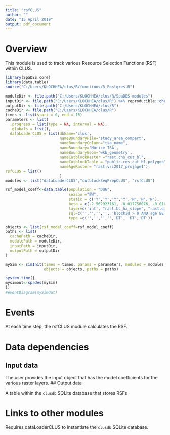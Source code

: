 ```yaml
---
title: "rsfCLUS"
author: ""
date: "15 April 2019"
output: pdf_document
---
```


<!--
Copyright 2018 Province of British Columbia
 
Licensed under the Apache License, Version 2.0 (the "License");
you may not use this file except in compliance with the License.
You may obtain a copy of the License at
 
http://www.apache.org/licenses/LICENSE-2.0
 
Unless required by applicable law or agreed to in writing, software distributed under the License is distributed on an "AS IS" BASIS,
WITHOUT WARRANTIES OR CONDITIONS OF ANY KIND, either express or implied.
See the License for the specific language governing permissions and limitations under the License.-->

# Overview

This module is used to track various Resource Selection Functions (RSF) within CLUS. 

```r
library(SpaDES.core)
library(data.table)
source("C:/Users/KLOCHHEA/clus/R/functions/R_Postgres.R")

moduleDir <- file.path("C:/Users/KLOCHHEA/clus/R/SpaDES-modules")
inputDir <- file.path("C:/Users/KLOCHHEA/clus/R") %>% reproducible::checkPath(create = TRUE)
outputDir <- file.path("C:/Users/KLOCHHEA/clus/R")
cacheDir <- file.path("C:/Users/KLOCHHEA/clus/R")
times <- list(start = 0, end = 15)
parameters <- list(
  .progress = list(type = NA, interval = NA),
  .globals = list(),
  dataLoaderCLUS = list(dbName='clus',
                        nameBoundaryFile="study_area_compart",
                        nameBoundaryColumn="tsa_name",
                        nameBoundary='Morice TSA', 
                        nameBoundaryGeom='wkb_geometry',
                        nameCutblockRaster ="rast.cns_cut_bl",
                        nameCutblockTable = "public.cns_cut_bl_polygon",
                        nameAgeRaster= "rast.vri2017_projage1"),
rsfCLUS = list()
                        )
modules <- list("dataLoaderCLUS","cutblockSeqPrepCLUS", "rsfCLUS")

rsf_model_coeff<-data.table(population = "DU6", 
                            season ="EW",
                            static = c('Y','Y','Y','Y','N','N','N'),
                            beta = c(-2.562923161, -0.017756076, -0.018701324, -0.022060543, -0.054817853,  -0.154907815, -0.103495695),
                            layer=c('int', "rast.bc_ha_slope", "rast.dt_waterbodies", "rast.dt_watercourses",'cut_1_4','cut_5_10','cut_gt_10'),
                            sql=c('','','','', 'blockid > 0 AND age BETWEEN 1 AND 4','blockid > 0 AND age BETWEEN 5 AND 10', 'blockid > 0 AND age > 10'),
                            type =c('','','','','DT', 'DT','DT'))

objects <- list(rsf_model_coeff=rsf_model_coeff)
paths <- list(
  cachePath = cacheDir,
  modulePath = moduleDir,
  inputPath = inputDir,
  outputPath = outputDir
)

mySim <- simInit(times = times, params = parameters, modules = modules,
                 objects = objects, paths = paths)

system.time({
mysimout<-spades(mySim)
})
#eventDiagram(mySimOut)
```

# Events

At each time step, the rsfCLUS module calculates the RSF.

# Data dependencies

## Input data

The user provides the input object that has the model coefficients for the various raster layers.
## Output data

A table within the `clusdb` SQLite database that stores RSFs

# Links to other modules

Requires dataLoaderCLUS to instantiate the `clusdb` SQLite database.


